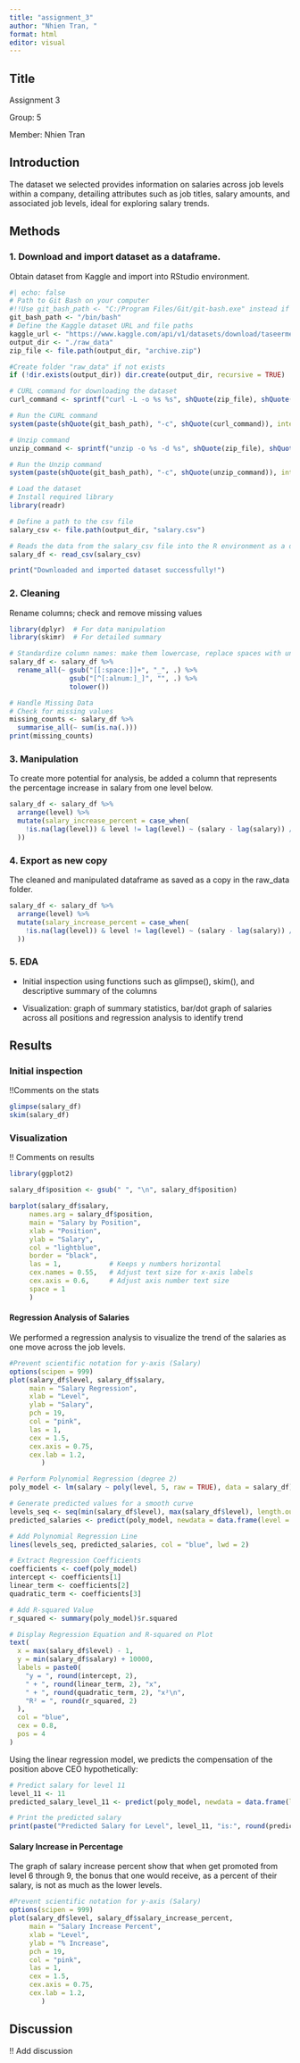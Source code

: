 ```yaml
---
title: "assignment_3"
author: "Nhien Tran, "
format: html
editor: visual
---
```


## Title

Assignment 3

Group: 5

Member: Nhien Tran

## Introduction

The dataset we selected provides information on salaries across job levels within a company, detailing attributes such as job titles, salary amounts, and associated job levels, ideal for exploring salary trends.

## Methods

### 1. Download and import dataset as a dataframe.

Obtain dataset from Kaggle and import into RStudio environment.

```r
#| echo: false
# Path to Git Bash on your computer
#!!Use git_bash_path <- "C:/Program Files/Git/git-bash.exe" instead if you're on Windows!!
git_bash_path <- "/bin/bash"
# Define the Kaggle dataset URL and file paths
kaggle_url <- "https://www.kaggle.com/api/v1/datasets/download/taseermehboob9/salary-dataset-of-business-levels"
output_dir <- "./raw_data"
zip_file <- file.path(output_dir, "archive.zip")

#Create folder "raw_data" if not exists
if (!dir.exists(output_dir)) dir.create(output_dir, recursive = TRUE)

# CURL command for downloading the dataset
curl_command <- sprintf("curl -L -o %s %s", shQuote(zip_file), shQuote(kaggle_url))

# Run the CURL command
system(paste(shQuote(git_bash_path), "-c", shQuote(curl_command)), intern = TRUE)

# Unzip command
unzip_command <- sprintf("unzip -o %s -d %s", shQuote(zip_file), shQuote(output_dir))

# Run the Unzip command
system(paste(shQuote(git_bash_path), "-c", shQuote(unzip_command)), intern = TRUE)

# Load the dataset
# Install required library
library(readr)

# Define a path to the csv file
salary_csv <- file.path(output_dir, "salary.csv")

# Reads the data from the salary_csv file into the R environment as a data frame
salary_df <- read_csv(salary_csv)

print("Downloaded and imported dataset successfully!")
```

### 2. Cleaning

Rename columns; check and remove missing values

```r
library(dplyr)  # For data manipulation
library(skimr)  # For detailed summary

# Standardize column names: make them lowercase, replace spaces with underscores, and remove special characters
salary_df <- salary_df %>% 
  rename_all(~ gsub("[[:space:]]+", "_", .) %>% 
               gsub("[^[:alnum:]_]", "", .) %>% 
               tolower())

# Handle Missing Data
# Check for missing values
missing_counts <- salary_df %>% 
  summarise_all(~ sum(is.na(.)))
print(missing_counts)
```

### 3. Manipulation

To create more potential for analysis, be added a column that represents the percentage increase in salary from one level below.

```r
salary_df <- salary_df %>% 
  arrange(level) %>% 
  mutate(salary_increase_percent = case_when(
    !is.na(lag(level)) & level != lag(level) ~ (salary - lag(salary)) / lag(salary) * 100, .default = 0
  ))
```

### 4. Export as new copy

The cleaned and manipulated dataframe as saved as a copy in the raw_data folder.

```r
salary_df <- salary_df %>% 
  arrange(level) %>% 
  mutate(salary_increase_percent = case_when(
    !is.na(lag(level)) & level != lag(level) ~ (salary - lag(salary)) / lag(salary) * 100, .default = 0
  ))
```

### 5. EDA

-   Initial inspection using functions such as glimpse(), skim(), and descriptive summary of the columns

-   Visualization: graph of summary statistics, bar/dot graph of salaries across all positions and regression analysis to identify trend

## Results 

### Initial inspection

!!Comments on the stats

```r
glimpse(salary_df)
skim(salary_df)
```

### Visualization

!! Comments on results

```r
library(ggplot2)

salary_df$position <- gsub(" ", "\n", salary_df$position)

barplot(salary_df$salary,
     names.arg = salary_df$position,
     main = "Salary by Position",
     xlab = "Position",
     ylab = "Salary",
     col = "lightblue",
     border = "black",
     las = 1,            # Keeps y numbers horizontal
     cex.names = 0.55,   # Adjust text size for x-axis labels
     cex.axis = 0.6,     # Adjust axis number text size
     space = 1
     )

```

#### Regression Analysis of Salaries

We performed a regression analysis to visualize the trend of the salaries as one move across the job levels.

```r
#Prevent scientific notation for y-axis (Salary)
options(scipen = 999)
plot(salary_df$level, salary_df$salary,
     main = "Salary Regression",
     xlab = "Level",
     ylab = "Salary",
     pch = 19,
     col = "pink",
     las = 1,
     cex = 1.5,     
     cex.axis = 0.75,     
     cex.lab = 1.2,
        )

# Perform Polynomial Regression (degree 2)
poly_model <- lm(salary ~ poly(level, 5, raw = TRUE), data = salary_df)

# Generate predicted values for a smooth curve
levels_seq <- seq(min(salary_df$level), max(salary_df$level), length.out = 100)
predicted_salaries <- predict(poly_model, newdata = data.frame(level = levels_seq))

# Add Polynomial Regression Line
lines(levels_seq, predicted_salaries, col = "blue", lwd = 2)

# Extract Regression Coefficients
coefficients <- coef(poly_model)
intercept <- coefficients[1]
linear_term <- coefficients[2]
quadratic_term <- coefficients[3]

# Add R-squared Value
r_squared <- summary(poly_model)$r.squared

# Display Regression Equation and R-squared on Plot
text(
  x = max(salary_df$level) - 1, 
  y = min(salary_df$salary) + 10000,
  labels = paste0(
    "y = ", round(intercept, 2), 
    " + ", round(linear_term, 2), "x",
    " + ", round(quadratic_term, 2), "x²\n",
    "R² = ", round(r_squared, 2)
  ),
  col = "blue",
  cex = 0.8,
  pos = 4
)

```

Using the linear regression model, we predicts the compensation of the position above CEO hypothetically:

```r
# Predict salary for level 11
level_11 <- 11
predicted_salary_level_11 <- predict(poly_model, newdata = data.frame(level = level_11))

# Print the predicted salary
print(paste("Predicted Salary for Level", level_11, "is:", round(predicted_salary_level_11, 2)))


```

#### Salary Increase in Percentage

The graph of salary increase percent show that when get promoted from level 6 through 9, the bonus that one would receive, as a percent of their salary, is not as much as the lower levels.

```r
#Prevent scientific notation for y-axis (Salary)
options(scipen = 999)
plot(salary_df$level, salary_df$salary_increase_percent,
     main = "Salary Increase Percent",
     xlab = "Level",
     ylab = "% Increase",
     pch = 19,
     col = "pink",
     las = 1,
     cex = 1.5,     
     cex.axis = 0.75,     
     cex.lab = 1.2,
        )

```

## Discussion

!! Add discussion
